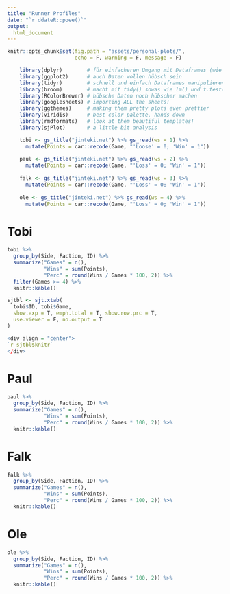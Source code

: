 ```yaml
---
title: "Runner Profiles"
date: "`r ddateR::poee()`"
output:
  html_document
---
```


```r
knitr::opts_chunk$set(fig.path = "assets/personal-plots/",
                      echo = F, warning = F, message = F)

    library(dplyr)        # für einfacheren Umgang mit Dataframes (wie z.B. ngo)
    library(ggplot2)      # auch Daten wollen hübsch sein
    library(tidyr)        # schnell und einfach Dataframes manipulieren; kann gather()
    library(broom)        # macht mit tidy() sowas wie lm() und t.test() lesbarer
    library(RColorBrewer) # hübsche Daten noch hübscher machen
    library(googlesheets) # importing ALL the sheets!
    library(ggthemes)     # making them pretty plots even prettier
    library(viridis)      # best color palette, hands down
    library(rmdformats)   # look at them beautiful templates!
    library(sjPlot)       # a little bit analysis

    tobi <- gs_title("jinteki.net") %>% gs_read(ws = 1) %>% 
      mutate(Points = car::recode(Game, "'Loose' = 0; 'Win' = 1"))
    
    paul <- gs_title("jinteki.net") %>% gs_read(ws = 2) %>% 
      mutate(Points = car::recode(Game, "'Loss' = 0; 'Win' = 1"))
    
    falk <- gs_title("jinteki.net") %>% gs_read(ws = 3) %>% 
      mutate(Points = car::recode(Game, "'Loss' = 0; 'Win' = 1"))
    
    ole <- gs_title("jinteki.net") %>% gs_read(ws = 4) %>% 
      mutate(Points = car::recode(Game, "'Loss' = 0; 'Win' = 1"))
```

# Tobi

```r
tobi %>% 
  group_by(Side, Faction, ID) %>% 
  summarize("Games" = n(),
            "Wins" = sum(Points),
            "Perc" = round(Wins / Games * 100, 2)) %>% 
  filter(Games >= 4) %>% 
  knitr::kable()
```


```r
sjtbl <- sjt.xtab(
  tobi$ID, tobi$Game, 
  show.exp = T, emph.total = T, show.row.prc = T,
  use.viewer = F, no.output = T
)

<div align = "center">
`r sjtbl$knitr`
</div>
```



# Paul

```r
paul %>% 
  group_by(Side, Faction, ID) %>% 
  summarize("Games" = n(),
            "Wins" = sum(Points),
            "Perc" = round(Wins / Games * 100, 2)) %>% 
  knitr::kable()
```



# Falk

```r
falk %>% 
  group_by(Side, Faction, ID) %>% 
  summarize("Games" = n(),
            "Wins" = sum(Points),
            "Perc" = round(Wins / Games * 100, 2)) %>% 
  knitr::kable()
```



# Ole

```r
ole %>% 
  group_by(Side, Faction, ID) %>% 
  summarize("Games" = n(),
            "Wins" = sum(Points),
            "Perc" = round(Wins / Games * 100, 2)) %>% 
  knitr::kable()
```